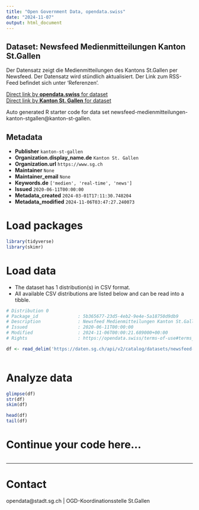 ```yaml
---
title: "Open Government Data, opendata.swiss"
date: "2024-11-07"
output: html_document
---
```


## Dataset: Newsfeed Medienmitteilungen Kanton St.Gallen

Der Datensatz zeigt die Medienmitteilungen des Kantons St.Gallen per Newsfeed. Der Datensatz wird stündlich aktualisiert. Der Link zum RSS-Feed befindet sich unter 'Referenzen'.

[Direct link by **opendata.swiss** for dataset](https://opendata.swiss/de/dataset/newsfeed-medienmitteilungen-kanton-st-gallen)<br>
[Direct link by **Kanton St. Gallen** for dataset](https://daten.sg.ch/explore/dataset/newsfeed-medienmitteilungen-kanton-stgallen/)

Auto generated R starter code for data set newsfeed-medienmitteilungen-kanton-stgallen@kanton-st-gallen.

## Metadata

- **Publisher** `kanton-st-gallen`
- **Organization.display_name.de** `Kanton St. Gallen`
- **Organization.url** `https://www.sg.ch`
- **Maintainer** `None`
- **Maintainer_email** `None`
- **Keywords.de** `['medien', 'real-time', 'news']`
- **Issued** `2020-06-11T00:00:00`
- **Metadata_created** `2024-03-01T17:11:30.748204`
- **Metadata_modified** `2024-11-06T03:47:27.240073`


# Load packages

```r

library(tidyverse)
library(skimr)

```

# Load data

-   The dataset has 1 distribution(s) in CSV format.
-   All available CSV distributions are listed below and can be read into a tibble.

```r

# Distribution 0
# Package_id               : 5b365677-23d5-4eb2-9e4e-5a18750d9db9
# Description              : Newsfeed Medienmitteilungen Kanton St.Gallen (csv)
# Issued                   : 2020-06-11T00:00:00
# Modified                 : 2024-11-06T00:00:21.689000+00:00
# Rights                   : https://opendata.swiss/terms-of-use#terms_by

df <- read_delim('https://daten.sg.ch/api/v2/catalog/datasets/newsfeed-medienmitteilungen-kanton-stgallen/exports/csv?use_labels=true')



```

# Analyze data

```r

glimpse(df)
str(df)
skim(df)

head(df)
tail(df)

```

# Continue your code here...

```r

```

------------------------------------------------------------------------

# Contact

opendata@stadt.sg.ch | OGD-Koordinationsstelle St.Gallen
